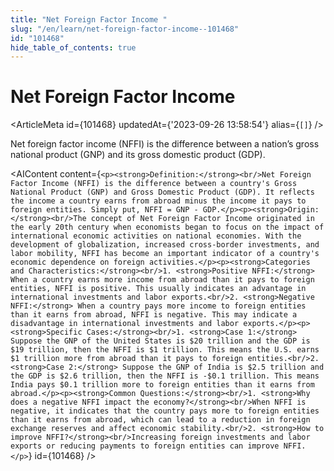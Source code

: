 ```yaml
---
title: "Net Foreign Factor Income "
slug: "/en/learn/net-foreign-factor-income--101468"
id: "101468"
hide_table_of_contents: true
---
```



# Net Foreign Factor Income 

<ArticleMeta id={101468} updatedAt={'2023-09-26 13:58:54'} alias={`[]`} />
<div className='border-solid border-b border-t-0 my-4 border-[var(--ifm-color-gray-300)]' />

Net foreign factor income (NFFI) is the difference between a nation’s gross national product (GNP) and its gross domestic product (GDP).

<AIContent content={`<p><strong>Definition:</strong><br/>Net Foreign Factor Income (NFFI) is the difference between a country's Gross National Product (GNP) and Gross Domestic Product (GDP). It reflects the income a country earns from abroad minus the income it pays to foreign entities. Simply put, NFFI = GNP - GDP.</p><p><strong>Origin:</strong><br/>The concept of Net Foreign Factor Income originated in the early 20th century when economists began to focus on the impact of international economic activities on national economies. With the development of globalization, increased cross-border investments, and labor mobility, NFFI has become an important indicator of a country's economic dependence on foreign activities.</p><p><strong>Categories and Characteristics:</strong><br/>1. <strong>Positive NFFI:</strong> When a country earns more income from abroad than it pays to foreign entities, NFFI is positive. This usually indicates an advantage in international investments and labor exports.<br/>2. <strong>Negative NFFI:</strong> When a country pays more income to foreign entities than it earns from abroad, NFFI is negative. This may indicate a disadvantage in international investments and labor exports.</p><p><strong>Specific Cases:</strong><br/>1. <strong>Case 1:</strong> Suppose the GNP of the United States is $20 trillion and the GDP is $19 trillion, then the NFFI is $1 trillion. This means the U.S. earns $1 trillion more from abroad than it pays to foreign entities.<br/>2. <strong>Case 2:</strong> Suppose the GNP of India is $2.5 trillion and the GDP is $2.6 trillion, then the NFFI is -$0.1 trillion. This means India pays $0.1 trillion more to foreign entities than it earns from abroad.</p><p><strong>Common Questions:</strong><br/>1. <strong>Why does a negative NFFI impact the economy?</strong><br/>When NFFI is negative, it indicates that the country pays more to foreign entities than it earns from abroad, which can lead to a reduction in foreign exchange reserves and affect economic stability.<br/>2. <strong>How to improve NFFI?</strong><br/>Increasing foreign investments and labor exports or reducing payments to foreign entities can improve NFFI.</p>`} id={101468} />
